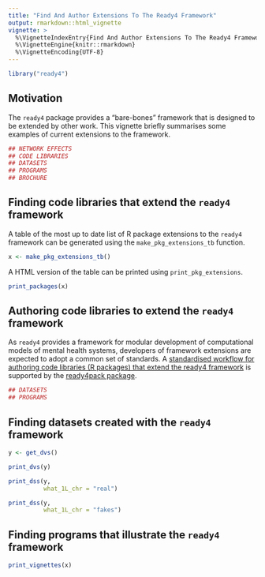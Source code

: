 ```yaml
---
title: "Find And Author Extensions To The Ready4 Framework"
output: rmarkdown::html_vignette
vignette: >
  %\VignetteIndexEntry{Find And Author Extensions To The Ready4 Framework}
  %\VignetteEngine{knitr::rmarkdown}
  %\VignetteEncoding{UTF-8}
---
```


```r
library("ready4") 
```

## Motivation
The `ready4` package provides a "bare-bones" framework that is designed to be extended by other work. This vignette briefly summarises some examples of current extensions to the framework.

```r
## NETWORK EFFECTS
## CODE LIBRARIES
## DATASETS
## PROGRAMS
## BROCHURE
```

## Finding code libraries that extend the `ready4` framework
A table of the most up to date list of R package extensions to the `ready4` framework can be generated using the `make_pkg_extensions_tb` function.

```r
x <- make_pkg_extensions_tb()
```

A HTML version of the table can be printed using `print_pkg_extensions`.

```r
print_packages(x) 
```

## Authoring code libraries to extend the `ready4` framework
As `ready4` provides a framework for modular development of computational models of mental health systems, developers of framework extensions are expected to adopt a common set of standards. A [standardised workflow for authoring code libraries (R packages) that extend the ready4 framework](https://ready4-dev.github.io/ready4pack/articles/V_01.html) is supported by the [ready4pack package](https://ready4-dev.github.io/ready4pack/index.html).

```r
## DATASETS
## PROGRAMS
```

## Finding datasets created with the `ready4` framework

```r
y <- get_dvs()
```
```r
print_dvs(y)
```

```r
print_dss(y,
          what_1L_chr = "real")
```

```r
print_dss(y,
          what_1L_chr = "fakes")
```

## Finding programs that illustrate the `ready4` framework

```r
print_vignettes(x)
```






